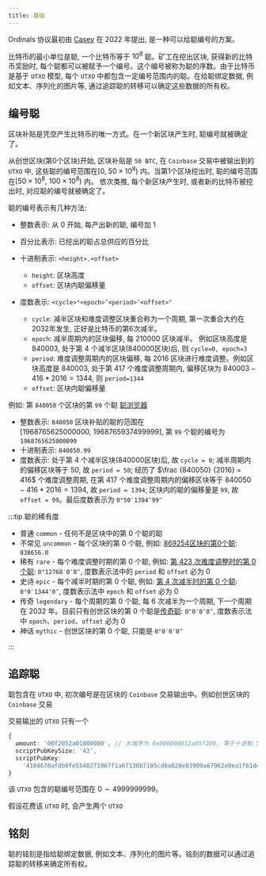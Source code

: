 ```yaml
---
title: 基础
---
```


Ordinals 协议最初由 [Casey](https://x.com/rodarmor) 在 2022 年提出, 是一种可以给聪编号的方案。

比特币的最小单位是聪, 一个比特币等于 $10^8$ 聪。矿工在挖出区块, 获得新的比特币奖励时, 每个聪都可以被赋予一个编号。这个编号被称为聪的序数。由于比特币是基于 `UTXO` 模型, 每个 `UTXO` 中都包含一定编号范围内的聪。在给聪绑定数据, 例如文本、序列化的图片等, 通过追踪聪的转移可以确定这些数据的所有权。

## 编号聪

区块补贴是凭空产生比特币的唯一方式。在一个新区块产生时, 聪编号就被确定了。

从创世区块(第0个区块)开始, 区块补贴是 `50 BTC`, 在 `Coinbase` 交易中被输出到的 `UTXO` 中, 这些聪的编号范围在$[0, \ 50 \times 10^8)$ 内。当第1个区块挖出时, 聪的编号范围在$[50 \times 10^8, \ 100 \times 10^8)$ 内。 依次类推, 每个新区块产生时, 或者新的比特币被挖出时, 对应聪的编号就被确定了。

聪的编号表示有几种方法:

- 整数表示: 从 0 开始, 每产出新的聪, 编号加 1

- 百分比表示: 已挖出的聪占总供应的百分比

- 十进制表示: `<height>.<offset>`

  - `height`: 区块高度
  - `offset`: 区块内聪偏移量

- 度数表示: `<cycle>°<epoch>’<period>″<offset>‴`
  - `cycle`: 减半区块和难度调整区块重合称为一个周期, 第一次重合大约在2032年发生, 正好是比特币的第6次减半。
  - `epoch`: 减半周期内的区块偏移, 每 210000 区块减半。 例如区块高度是 840003, 处于第 4 个减半区块(840000区块)后, 则 `cycle=0, epoch=3`
  - `period`: 难度调整周期内的区块偏移, 每 2016 区块进行难度调整。例如区块高度是 840003, 处于第 417 个难度调整周期内, 偏移区块为 $840003 - 416 * 2016 = 1344$, 则 `period=1344`
  - `offset`: 区块内聪偏移量

例如: 第 `840050` 个区块的第 `99` 个聪 [聪浏览器](https://ordinals.com/sat/1968765625000099)

- 整数表示: `840050` 区块补贴的聪的范围在 $[1968765625000000, \ 1968765937499999]$, 第 `99` 个聪的编号为 `1968765625000099`
- 十进制表示: `840050.99`
- 度数表示: 处于第 4 个减半区块(840000区块)后, 故 `cycle = 0`; 减半周期内的偏移区块等于 50, 故 `period = 50`; 经历了 $\frac {840050} {2016} = 416$ 个难度调整周期, 在第 417 个难度调整周期内的偏移区块等于 $840050 - 416 * 2016  = 1394$, 故 `period = 1394`; 区块内的聪的偏移量是 `99`, 故 `offset = 99`。最后度数表示为 `0°50′1394″99‴`

:::tip 聪的稀有度

- 普通 `common` - 任何不是区块中的第 0 个聪的聪
- 不常见 `uncommon` - 每个区块的第 0 个聪, 例如: [869254区块的第0个聪](https://ordinals.com/sat/1977891875000000): `838656.0`
- 稀有 `rare` - 每个难度调整时期的第 0 个聪, 例如: [第 423 次难度调整时的第 0 个聪](https://ordinals.com/sat/1972740000000000): `0°12768′0″0‴`, 度数表示法中的 `period` 和 `offset` 必为 0
- 史诗 `epic` - 每个减半时期的第 0 个聪, 例如: [第 4 次减半时的第 0 个聪](https://ordinals.com/sat/1968750000000000): `0°0′1344″0‴`, 度数表示法中 `epoch` 和 `offset` 必为 0
- 传奇 `legendary` - 每个周期的第 0 个聪, 每 6 次减半为一个周期, 下一个周期在 2032 年。目前只有创世区块的第 0 个聪是[传奇聪](https://ordinals.com/sat/0): `0°0′0″0‴`, 度数表示法中 `epoch`、`period`、`offset` 必为 0
- 神话 `mythic` - 创世区块的第 0 个聪, 只能是 `0°0′0″0‴`

:::

## 追踪聪

聪包含在 `UTXO` 中, 初次编号是在区块的 `Coinbase` 交易输出中。例如创世区块的 `Coinbase` 交易

<TransactionSplitTab
  hex='01000000010000000000000000000000000000000000000000000000000000000000000000ffffffff4d04ffff001d0104455468652054696d65732030332f4a616e2f32303039204368616e63656c6c6f72206f6e206272696e6b206f66207365636f6e64206261696c6f757420666f722062616e6b73ffffffff0100f2052a01000000434104678afdb0fe5548271967f1a67130b7105cd6a828e03909a67962e0ea1f61deb649f6bc3f4cef38c4f35504e51ec112de5c384df7ba0b8d578a4c702b6bf11d5fac00000000'
  txid='4a5e1e4baab89f3a32518a88c31bc87f618f76673e2cc77ab2127b7afdeda33b'
/>

交易输出的 `UTXO` 只有一个

```ts
{
  amount: '00f2052a01000000', // 大端序为 0x000000012a05f200, 等于十进制 5000000000
  scriptPubKeySize: '43',
  scriptPubKey:
    '4104678afdb0fe5548271967f1a67130b7105cd6a828e03909a67962e0ea1f61deb649f6bc3f4cef38c4f35504e51ec112de5c384df7ba0b8d578a4c702b6bf11d5fac'
}
```

该 `UTXO` 包含的聪编号范围在 $0 \sim 4999999999$。

假设花费该 `UTXO` 时, 会产生两个 `UTXO`

<OrdinalsUtxoFlow />

## 铭刻

聪的铭刻是指给聪绑定数据, 例如文本、序列化的图片等。铭刻的数据可以通过追踪聪的转移来确定所有权。
